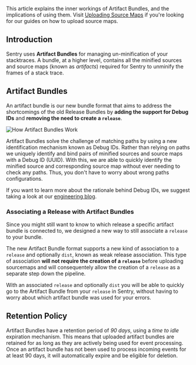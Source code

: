 This article explains the inner workings of Artifact Bundles, and the implications of using them. Visit [Uploading Source Maps](/platforms/javascript/guides/react/sourcemaps/uploading/) if you're looking for our guides on how to upload source maps.

## Introduction

Sentry uses **Artifact Bundles** for managing un-minification of your stacktraces. A bundle, at a higher level, contains all the minified sources and source maps (known as _artifacts_) required for Sentry to unminify the frames of a stack trace.

## Artifact Bundles

An artifact bundle is our new bundle format that aims to address the shortcomings of the old Release Bundles by **adding the support for Debug IDs** and **removing the need to create a `release`**.

![How Artifact Bundles Work](artifact-bundle.png)

Artifact Bundles solve the challenge of matching paths by using a new identification mechanism known as Debug IDs. Rather than relying on paths we uniquely identify and bind pairs of minified sources and source maps with a Debug ID (UUID). With this, we are able to quickly identify the minified source and corresponding source map without ever needing to check any paths. Thus, you don't have to worry about wrong paths configurations.

<Note>

If you want to learn more about the rationale behind Debug IDs, we suggest taking a look at our [engineering blog](https://sentry.engineering/blog/the-case-for-debug-ids).

</Note>

### Associating a Release with Artifact Bundles

Since you might still want to know to which release a specific artifact bundle is connected to, we designed a new way to still associate a `release` to your bundle.

The new Artifact Bundle format supports a new kind of association to a `release` and optionally `dist`, known as weak release association. This type of association **will not require the creation of a `release`** before uploading sourcemaps and will consequentely allow the creation of a `release` as a separate step down the pipeline.

With an associated `release` and optionally `dist` you will be able to quickly go to the Artifact Bundle from your `release` in Sentry, without having to worry about which artifact bundle was used for your errors.

## Retention Policy

Artifact Bundles have a retention period of _90 days_, using a _time to idle_ expiration mechanism.
This means that uploaded artifact bundles are retained for as long as they are actively being used for event processing.
Once an artifact bundle has not been used to process incoming events for at least 90 days,
it will automatically expire and be eligible for deletion.
